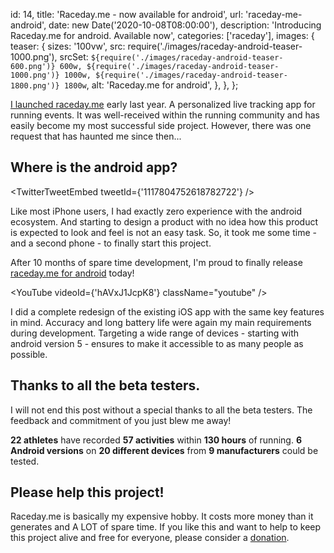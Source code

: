 
  id: 14,
  title: 'Raceday.me - now available for android',
  url: 'raceday-me-android',
  date: new Date('2020-10-08T08:00:00'),
  description: 'Introducing Raceday.me for android. Available now',
  categories: ['raceday'],
  images: {
    teaser: {
      sizes: '100vw',
      src: require('./images/raceday-android-teaser-1000.png'),
      srcSet: `${require('./images/raceday-android-teaser-600.png')} 600w, ${require('./images/raceday-android-teaser-1000.png')} 1000w, ${require('./images/raceday-android-teaser-1800.png')} 1800w`,
      alt: 'Raceday.me for android',
    },
  },
};

[I launched raceday.me](raceday-me) early last year. A personalized live tracking app for running events. It was well-received within the running community and has easily become my most successful side project. However, there was one request that has haunted me since then...

## Where is the android app?

<TwitterTweetEmbed tweetId={'1117804752618782722'} />

Like most iPhone users, I had exactly zero experience with the android ecosystem. And starting to design a product with no idea how this product is expected to look and feel is not an easy task. So, it took me some time - and a second phone - to finally start this project.

After 10 months of spare time development, I'm proud to finally release [raceday.me for android](https://play.google.com/store/apps/details?id=me.raceday.app) today!

<YouTube videoId={'hAVxJ1JcpK8'} className="youtube" />

I did a complete redesign of the existing iOS app with the same key features in mind. Accuracy and long battery life were again my main requirements during development. Targeting a wide range of devices - starting with android version 5 - ensures to make it accessible to as many people as possible.

## Thanks to all the beta testers.

I will not end this post without a special thanks to all the beta testers. The feedback and commitment of you just blew me away!

**22 athletes** have recorded **57 activities** within **130 hours** of running. **6 Android versions** on **20 different devices** from **9 manufacturers** could be tested.

## Please help this project!

Raceday.me is basically my expensive hobby. It costs more money than it generates and A LOT of spare time. If you like this and want to help to keep this project alive and free for everyone, please consider a [donation](https://raceday.me/support).
